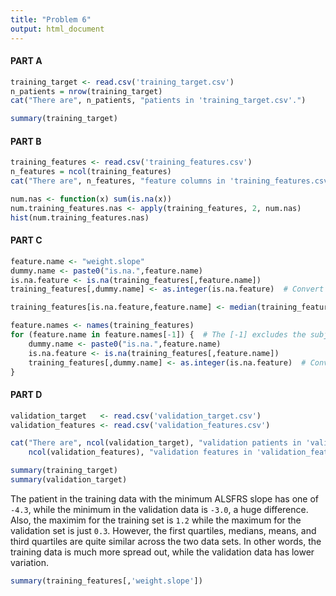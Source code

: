 ```yaml
---
title: "Problem 6"
output: html_document
---
```


#### PART A ####

```r
training_target <- read.csv('training_target.csv')
n_patients = nrow(training_target)
cat("There are", n_patients, "patients in 'training_target.csv'.")

summary(training_target)
```

#### PART B ####

```r
training_features <- read.csv('training_features.csv')
n_features = ncol(training_features)
cat("There are", n_features, "feature columns in 'training_features.csv'.")

num.nas <- function(x) sum(is.na(x))
num.training_features.nas <- apply(training_features, 2, num.nas)
hist(num.training_features.nas)
```

#### PART C ####

```r
feature.name <- "weight.slope"
dummy.name <- paste0("is.na.",feature.name)
is.na.feature <- is.na(training_features[,feature.name])
training_features[,dummy.name] <- as.integer(is.na.feature)  # Convert boolean values to binary

training_features[is.na.feature,feature.name] <- median(training_features[,feature.name], na.rm = TRUE)

feature.names <- names(training_features)
for (feature.name in feature.names[-1]) {  # The [-1] excludes the subject id
    dummy.name <- paste0("is.na.",feature.name)
    is.na.feature <- is.na(training_features[,feature.name])
    training_features[,dummy.name] <- as.integer(is.na.feature)  # Convert boolean values to binary
}
```

#### PART D ####
```r
validation_target   <- read.csv('validation_target.csv')
validation_features <- read.csv('validation_features.csv')

cat("There are", ncol(validation_target), "validation patients in 'validation_target.csv' and",
    ncol(validation_features), "validation features in 'validation_features.csv'.")

summary(training_target)
summary(validation_target)
```

The patient in the training data with the minimum ALSFRS slope has one of `-4.3`, while the minimum in the validation data is `-3.0`, a huge difference. Also, the maximim for the training set is `1.2` while the maximum for the validation set is just `0.3`. However, the first quartiles, medians, means, and third quartiles are quite similar across the two data sets. In other words, the training data is much more spread out, while the validation data has lower variation.

```r
summary(training_features[,'weight.slope'])
```